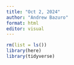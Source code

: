 ```yaml
---
title: "Oct 2, 2024"
author: "Andrew Bazuro"
format: html
editor: visual
---
```

```r
rm(list = ls())
library(here)
library(tidyverse)
```

